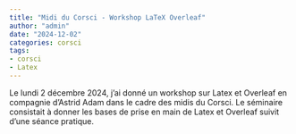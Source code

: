 ```yaml
---
title: "Midi du Corsci - Workshop LaTeX Overleaf"
author: "admin"
date: "2024-12-02"
categories: corsci
tags:
- corsci
- Latex
---
```


Le lundi 2 décembre 2024, j'ai donné un workshop sur Latex et Overleaf en compagnie d'Astrid Adam dans le cadre des midis du Corsci. Le séminaire consistait à donner les bases de prise en main de Latex et Overleaf suivit d'une séance pratique.


   
